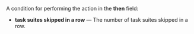 A condition for performing the action in the **then** field:

- **task suites skipped in a row** — The number of task suites skipped in a row.